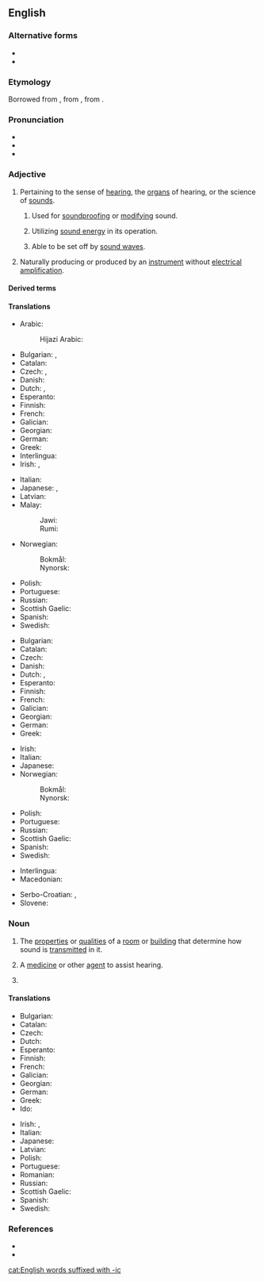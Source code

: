 ==English==

===Alternative forms===
* {{alter|en|acoustick||obsolete}}
* {{alter|en|acoustical}}

===Etymology===
Borrowed from {{bor|en|ML.|acousticus}}, from {{bor|en|grc|ἀκουστῐκός||of or for hearing}}, from {{af|grc|ἀκούω|-ῐκός|t1=to hear|pos2=adjectival suffix|nocat=1}}.

===Pronunciation===
* {{IPA|en|/əˈkuː.stɪk/}}
* {{audio|en|En-us-acoustic.ogg|Audio}}
* {{rhymes|en|uːstɪk|s=3}}

===Adjective===
{{en-adj|-}}

# Pertaining to the sense of [[hearing]], the [[organ]]s of hearing, or the science of [[sound]]s.
#: {{syn|en|auditory}}
## {{lb|en|architecture}} {{q|of building materials}} Used for [[soundproofing]] or [[modify]]ing sound.
## {{q|of a device or system}} Utilizing [[sound energy]] in its operation.
## {{lb|en|weaponry}} {{q|of an explosive mine or other weapon}} Able to be set off by [[sound wave]]s.
# {{lb|en|music|musical instrument}} Naturally producing or produced by an [[instrument]] without [[electrical]] [[amplification]].
#: {{ux|en|'''acoustic''' guitar, '''acoustic''' piano}}

====Derived terms====
{{col5|en
|acoustically
|acoustic bass
|acoustic bass guitar
|acoustic bassist
|acoustic coupler
|acoustic emission
|acoustic energy
|acoustic guitar
|acoustic guitarist
|acoustic jamming
|acoustic meatus
|acoustic mirror
|acoustic neuroma
|acoustic perfume
|acoustic shock
|acoustic-electric
|acoustician
|acousticofacial
|acousticopalpebral
|acousticophobia
|aeroacoustic
|anacoustic
|archaeoacoustic
|baryon acoustic oscillation
|bioacoustic
|catacoustic
|diacoustic
|echoacoustic
|electroacoustic
|electroacoustic
|geoacoustic
|hydroacoustic
|magnetoacoustic
|microacoustic
|nonacoustic
|optoacoustic
|otacoustic
|otoacoustic
|photoacoustic
|polyacoustic
|psychoacoustic
|semi-acoustic
|semiacoustic
|subacoustic
|superacoustic
|thermoacoustic
|vestibuloacoustic
|vibracoustic
|vibroacoustic
|acoustics
|acoustical}}

====Translations====
{{trans-top|pertaining to hearing or the science of sounds}}
* Arabic: {{t|ar|صَوْتِيّ}}
*: Hijazi Arabic: {{t|acw|صوتي|tr=ṣawti}}
* Bulgarian: {{t|bg|слухов}}, {{t|bg|акустичен}}
* Catalan: {{t|ca|acústic}}
* Czech: {{t|cs|akustický}}, {{t+|cs|zvukový}}
* Danish: {{t|da|akustisk}}
* Dutch: {{t+|nl|akoestisch}}, {{t+|nl|akoestische}}
* Esperanto: {{t|eo|akustika}}
* Finnish: {{t+|fi|akustinen}}
* French: {{t+|fr|acoustique}}
* Galician: {{t|gl|acústico}}
* Georgian: {{t|ka|აკუსტიკური}}
* German: {{t+|de|akustisch}}
* Greek: {{t+|el|ακουστικός}}
* Interlingua: {{t|ia|acustic}}
* Irish: {{t|ga|fuaimiúil}}, {{t+|ga|fuaime}}
{{trans-mid}}
* Italian: {{t+|it|acustico}}
* Japanese: {{t|ja|音の|tr=oto-no}}, {{t|ja|音響の|tr=onkyō-no}}
* Latvian: {{t|lv|akustisks}}
* Malay:
*: Jawi: {{t|ms|اکوستيک}}
*: Rumi: {{t+|ms|akustik}}
* Norwegian:
*: Bokmål: {{t+|no|akustisk}}
*: Nynorsk: {{t+|no|akustisk}}
* Polish: {{t+|pl|akustyczny}}
* Portuguese: {{t+|pt|acústico}}
* Russian: {{t+|ru|акусти́ческий}}
* Scottish Gaelic: {{t|gd|fuaimearra}}
* Spanish: {{t+|es|acústico}}
* Swedish: {{t+|sv|akustisk}}
{{trans-bottom}}

{{trans-top|producing or produced without electrical amplification}}
* Bulgarian: {{t|bg|акустичен}}
* Catalan: {{t|ca|acústic}}
* Czech: {{t|cs|akustický}}
* Danish: {{t|da|akustisk}}
* Dutch: {{t+|nl|akoestisch}}, {{t+|nl|akoestische}}
* Esperanto: {{t|eo|akustika}}
* Finnish: {{t+|fi|akustinen}}
* French: {{t+|fr|acoustique}}
* Galician: {{t|gl|acústico}}
* Georgian: {{t|ka|აკუსტიკური}}
* German: {{t+|de|akustisch}}
* Greek: {{t+|el|ακουστικός}}
{{trans-mid}}
* Irish: {{t|ga|acústach}}
* Italian: {{t+|it|acustico}}
* Japanese: {{t|ja|アコースティック|tr=akōsutikku}}
* Norwegian:
*: Bokmål: {{t+|no|akustisk}}
*: Nynorsk: {{t+|no|akustisk}}
* Polish: {{t+|pl|akustyczny}}
* Portuguese: {{t+|pt|acústico}}
* Russian: {{t+|ru|акусти́ческий}}
* Scottish Gaelic: {{t|gd|fuaimearra}}
* Spanish: {{t+|es|acústico}}
* Swedish: {{t+|sv|akustisk}}
{{trans-bottom}}

{{checktrans-top}}
* Interlingua: {{t-check|ia|acustic}}
* Macedonian: {{t-check|mk|акустички}}
{{trans-mid}}
* Serbo-Croatian: {{t+check|sh|akùstičan}}, {{t+check|sh|akùstičkī}}
* Slovene: {{t-check|sl|akustičen}}
{{trans-bottom}}

===Noun===
{{en-noun}}

# {{lb|en|usually|in the plural}} The [[property|properties]] or [[quality|qualities]] of a [[room]] or [[building]] that determine how sound is [[transmit]]ted in it.
# {{lb|en|medicine}} A [[medicine]] or other [[agent]] to assist hearing.
# {{clipping of|en|acoustic guitar}}

====Translations====
{{trans-top|quality of a space for doing music}}
* Bulgarian: {{t+|bg|акустика}}
* Catalan: {{t|ca|acústica|f}}
* Czech: {{t+|cs|akustika|f}}
* Dutch: {{t+|nl|akoestiek|m}}
* Esperanto: {{t|eo|akustiko}}
* Finnish: {{t+|fi|akustiikka}}
* French: {{t+|fr|acoustique|f}}
* Galician: {{t+|gl|acústica|f}}
* Georgian: {{t|ka|აკუსტიკა}}
* German: {{t+|de|Akustik|f}}
* Greek: {{t+|el|ακουστική|f|sc=Grek}}
* Ido: {{t+|io|akustiko}}
{{trans-mid}}
* Irish: {{t|ga|éisteacht|f}}, {{t|ga|fuaimíocht|f}}
* Italian: {{t+|it|acustica}}
* Japanese: {{t+|ja|音響|tr=onkyō}}
* Latvian: {{t|lv|akustika|f}}
* Polish: {{t+|pl|akustyka|f}}
* Portuguese: {{t+|pt|acústica|f}}
* Romanian: {{t+|ro|acustică|f}}
* Russian: {{t+|ru|аку́стика|f}}
* Scottish Gaelic: {{t|gd|fuaimearrachd|f}}
* Spanish: {{t+|es|acústica|f}}
* Swedish: {{t+|sv|akustik|c}}
{{trans-bottom}}

===References===
* {{R:Lexico}}
* {{R:MWO}}

[[cat:English words suffixed with -ic]]